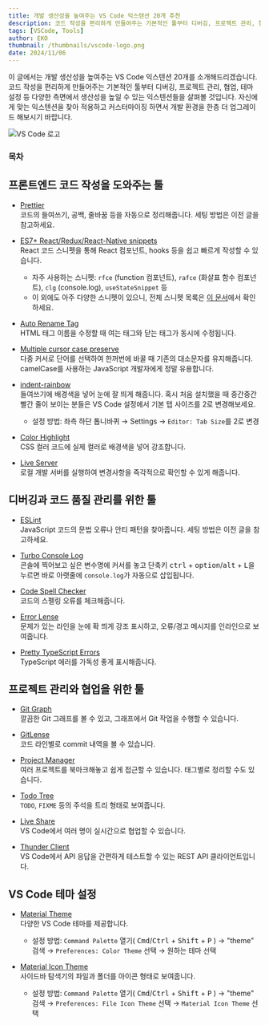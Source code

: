 ```yaml
---
title: 개발 생산성을 높여주는 VS Code 익스텐션 20개 추천
description: 코드 작성을 편리하게 만들어주는 기본적인 툴부터 디버깅, 프로젝트 관리, 협업, 테마 설정 등 다양한 측면에서 생산성을 높일 수 있는 VS Code 익스텐션들을 소개합니다.
tags: [VSCode, Tools]
author: EKO
thumbnail: /thumbnails/vscode-logo.png
date: 2024/11/06
---
```


이 글에서는 개발 생산성을 높여주는 VS Code 익스텐션 20개를 소개해드리겠습니다. 코드 작성을 편리하게 만들어주는 기본적인 툴부터 디버깅, 프로젝트 관리, 협업, 테마 설정 등 다양한 측면에서 생산성을 높일 수 있는 익스텐션들을 살펴볼 것입니다. 자신에게 맞는 익스텐션을 찾아 적용하고 커스터마이징 하면서 개발 환경을 한층 더 업그레이드 해보시기 바랍니다.

<Image src="/thumbnails/vscode-logo.png" alt="VS Code 로고" />

### 목차

## 프론트엔드 코드 작성을 도와주는 툴

- [Prettier](https://marketplace.visualstudio.com/items?itemName=esbenp.prettier-vscode)  
  코드의 들여쓰기, 공백, 줄바꿈 등을 자동으로 정리해줍니다. 세팅 방법은 이전 글을 참고하세요.

  <Link url="https://chaechae.life/blog/react-setup-guide-for-beginners#prettier-%EC%84%A4%EC%A0%95%ED%95%98%EA%B8%B0" />

- [ES7+ React/Redux/React-Native snippets](https://marketplace.visualstudio.com/items?itemName=dsznajder.es7-react-js-snippets)  
  React 코드 스니펫을 통해 React 컴포넌트, hooks 등을 쉽고 빠르게 작성할 수 있습니다.

  - 자주 사용하는 스니펫: `rfce` (function 컴포넌트), `rafce` (화살표 함수 컴포넌트), `clg` (console.log), `useStateSnippet` 등
  - 이 외에도 아주 다양한 스니펫이 있으니, 전체 스니펫 목록은 [이 문서](https://github.com/r5n-labs/vscode-react-javascript-snippets/blob/HEAD/docs/Snippets.md)에서 확인하세요.

- [Auto Rename Tag](https://marketplace.visualstudio.com/items?itemName=formulahendry.auto-rename-tag)  
  HTML 태그 이름을 수정할 때 여는 태그와 닫는 태그가 동시에 수정됩니다.

- [Multiple cursor case preserve](https://marketplace.visualstudio.com/items?itemName=Cardinal90.multi-cursor-case-preserve)  
  다중 커서로 단어를 선택하여 한꺼번에 바꿀 때 기존의 대소문자를 유지해줍니다. camelCase를 사용하는 JavaScript 개발자에게 정말 유용합니다.

- [indent-rainbow](https://marketplace.visualstudio.com/items?itemName=oderwat.indent-rainbow)  
  들여쓰기에 배경색을 넣어 눈에 잘 띄게 해줍니다. 혹시 처음 설치했을 때 중간중간 빨간 줄이 보이는 분들은 VS Code 설정에서 기본 탭 사이즈를 2로 변경해보세요.

  - 설정 방법: 좌측 하단 톱니바퀴 → Settings → `Editor: Tab Size`를 2로 변경

- [Color Highlight](https://marketplace.visualstudio.com/items?itemName=naumovs.color-highlight)  
  CSS 컬러 코드에 실제 컬러로 배경색을 넣어 강조합니다.

- [Live Server](https://marketplace.visualstudio.com/items?itemName=ritwickdey.LiveServer)  
  로컬 개발 서버를 실행하여 변경사항을 즉각적으로 확인할 수 있게 해줍니다.

<Ads />

## 디버깅과 코드 품질 관리를 위한 툴

- [ESLint](https://marketplace.visualstudio.com/items?itemName=dbaeumer.vscode-eslint)  
  JavaScript 코드의 문법 오류나 안티 패턴을 찾아줍니다. 세팅 방법은 이전 글을 참고하세요.

  <Link url="https://chaechae.life/blog/react-setup-guide-for-beginners#eslint-%EC%84%A4%EC%A0%95%ED%95%98%EA%B8%B0" />

- [Turbo Console Log](https://marketplace.visualstudio.com/items?itemName=ChakrounAnas.turbo-console-log)  
  콘솔에 찍어보고 싶은 변수명에 커서를 놓고 단축키 <kbd>ctrl</kbd> + <kbd>option</kbd>/<kbd>alt</kbd> + <kbd>L</kbd>을 누르면 바로 아랫줄에 `console.log`가 자동으로 삽입됩니다.

- [Code Spell Checker](https://marketplace.visualstudio.com/items?itemName=streetsidesoftware.code-spell-checker)  
  코드의 스펠링 오류를 체크해줍니다.

- [Error Lense](https://marketplace.visualstudio.com/items?itemName=usernamehw.errorlens)  
  문제가 있는 라인을 눈에 확 띄게 강조 표시하고, 오류/경고 메시지를 인라인으로 보여줍니다.

- [Pretty TypeScript Errors](https://marketplace.visualstudio.com/items?itemName=yoavbls.pretty-ts-errors)  
  TypeScript 에러를 가독성 좋게 표시해줍니다.

## 프로젝트 관리와 협업을 위한 툴

- [Git Graph](https://marketplace.visualstudio.com/items?itemName=mhutchie.git-graph)  
  깔끔한 Git 그래프를 볼 수 있고, 그래프에서 Git 작업을 수행할 수 있습니다.

- [GitLense](https://marketplace.visualstudio.com/items?itemName=eamodio.gitlens)  
  코드 라인별로 commit 내역을 볼 수 있습니다.

- [Project Manager](https://marketplace.visualstudio.com/items?itemName=alefragnani.project-manager)  
  여러 프로젝트를 북마크해놓고 쉽게 접근할 수 있습니다. 태그별로 정리할 수도 있습니다.

- [Todo Tree](https://marketplace.visualstudio.com/items?itemName=Gruntfuggly.todo-tree)  
  `TODO`, `FIXME` 등의 주석을 트리 형태로 보여줍니다.

- [Live Share](https://marketplace.visualstudio.com/items?itemName=MS-vsliveshare.vsliveshare)  
  VS Code에서 여러 명이 실시간으로 협업할 수 있습니다.

- [Thunder Client](https://marketplace.visualstudio.com/items?itemName=rangav.vscode-thunder-client)  
  VS Code에서 API 응답을 간편하게 테스트할 수 있는 REST API 클라이언트입니다.

## VS Code 테마 설정

- [Material Theme](https://marketplace.visualstudio.com/items?itemName=Equinusocio.vsc-material-theme)  
  다양한 VS Code 테마를 제공합니다.

  - 설정 방법: `Command Palette` 열기( <kbd>Cmd</kbd>/<kbd>Ctrl</kbd> + <kbd>Shift</kbd> + <kbd>P</kbd> ) → "theme" 검색 → `Preferences: Color Theme` 선택 → 원하는 테마 선택

- [Material Icon Theme](https://marketplace.visualstudio.com/items?itemName=PKief.material-icon-theme)  
  사이드바 탐색기의 파일과 폴더를 아이콘 형태로 보여줍니다.

  - 설정 방법: `Command Palette` 열기( <kbd>Cmd</kbd>/<kbd>Ctrl</kbd> + <kbd>Shift</kbd> + <kbd>P</kbd> ) → "theme" 검색 → `Preferences: File Icon Theme` 선택 → `Material Icon Theme` 선택
